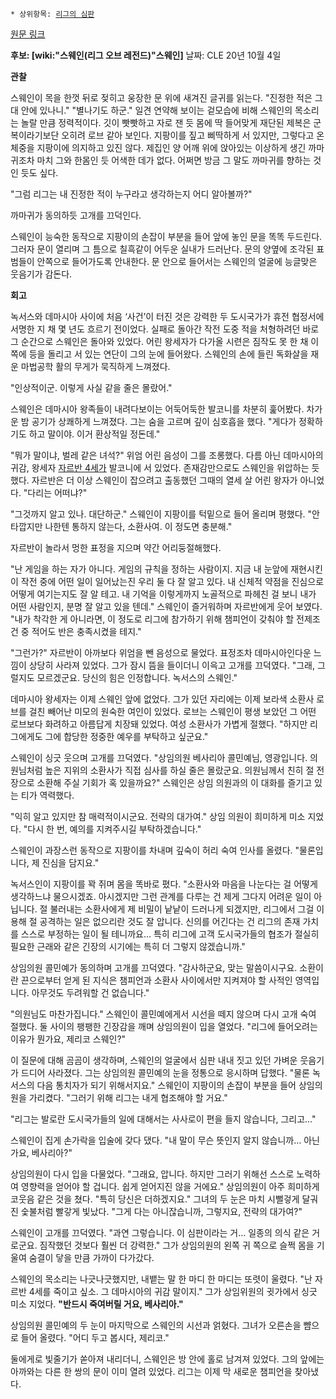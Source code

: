  * 상위항목: [[리그의 심판]]

[http://na.leagueoflegends.com/board/showthread.php?t=275586 원문 링크]

'''후보: [wiki:"스웨인(리그 오브 레전드)"스웨인]'''
날짜: CLE 20년 10월 4일

'''관찰'''

스웨인이 목을 한껏 뒤로 젖히고 웅장한 문 위에 새겨진 글귀를 읽는다. "진정한 적은 그대 안에 있나니."
"별나기도 하군."
일견 연약해 보이는 겉모습에 비해 스웨인의 목소리는 놀랄 만큼 정력적이다. 깃이 빳빳하고 자로 잰 듯 몸에 딱 들어맞게 재단된 제복은 군복이라기보단 오히려 로브 같아 보인다. 지팡이를 짚고 삐딱하게 서 있지만, 그렇다고 온 체중을 지팡이에 의지하고 있진 않다. 제집인 양 어깨 위에 앉아있는 이상하게 생긴 까마귀조차 마치 그와 한몸인 듯 어색한 데가 없다. 어쩌면 방금 그 말도 까마귀를 향하는 것인 듯도 싶다.

"그럼 리그는 내 진정한 적이 누구라고 생각하는지 어디 알아볼까?" 

까마귀가 동의하듯 고개를 끄덕인다.

스웨인이 능숙한 동작으로 지팡이의 손잡이 부분을 들어 앞에 놓인 문을 똑똑 두드린다. 그러자 문이 열리며 그 틈으로 칠흑같이 어두운 실내가 드러난다. 문의 양옆에 조각된 표범들이 안쪽으로 들어가도록 안내한다.
문 안으로 들어서는 스웨인의 얼굴에 능글맞은 웃음기가 감돈다. 

'''회고'''

녹서스와 데마시아 사이에 처음 ‘사건’이 터진 것은 강력한 두 도시국가가 휴전 협정서에 서명한 지 채 몇 년도 흐르기 전이었다. 실패로 돌아간 작전 도중 적을 처형하려던 바로 그 순간으로 스웨인은 돌아와 있었다. 어린 왕세자가 다가올 시련은 짐작도 못 한 채 이쪽에 등을 돌리고 서 있는 연단이 그의 눈에 들어왔다. 스웨인의 손에 들린 독화살을 재운 마법공학 활의 무게가 묵직하게 느껴졌다.

"인상적이군. 이렇게 사실 같을 줄은 몰랐어."

스웨인은 데마시아 왕족들이 내려다보이는 어둑어둑한 발코니를 차분히 훑어봤다. 차가운 밤 공기가 상쾌하게 느껴졌다. 그는 숨을 고르며 깊이 심호흡을 했다. "게다가 정확하기도 하고 말이야. 이거 환상적일 정돈데."

"뭐가 말이냐, 벌레 같은 녀석?" 위엄 어린 음성이 그를 조롱했다. 다름 아닌 데마시아의 귀감, 왕세자 [[자르반 4세]]가 발코니에 서 있었다. 존재감만으로도 스웨인을 위압하는 듯했다. 자르반은 더 이상 스웨인이 잡으려고 출동했던 그때의 열세 살 어린 왕자가 아니었다. "다리는 어떠냐?"

"그것까지 알고 있나. 대단하군." 스웨인이 지팡이를 턱밑으로 들어 올리며 평했다. "안타깝지만 나한텐 통하지 않는다, 소환사여. 이 정도면 충분해."

자르반이 놀라서 멍한 표정을 지으며 약간 어리둥절해했다.

"난 게임을 하는 자가 아니다. 게임의 규칙을 정하는 사람이지. 지금 내 눈앞에 재현시킨 이 작전 중에 어떤 일이 일어났는진 우리 둘 다 잘 알고 있다. 내 신체적 약점을 진심으로 어떻게 여기는지도 잘 알 테고. 내 기억을 이렇게까지 노골적으로 파헤친 걸 보니 내가 어떤 사람인지, 분명 잘 알고 있을 텐데." 스웨인이 즐거워하며 자르반에게 웃어 보였다. "내가 착각한 게 아니라면, 이 정도로 리그에 참가하기 위해 챔피언이 갖춰야 할 전제조건 중 적어도 반은 충족시켰을 테지."

"그런가?" 자르반이 아까보다 위엄을 뺀 음성으로 물었다. 표정조차 데마시아인다운 느낌이 상당히 사라져 있었다. 그가 잠시 뜸을 들이더니 이윽고 고개를 끄덕였다. "그래, 그럴지도 모르겠군요. 당신의 힘은 인정합니다. 녹서스의 스웨인."

데마시아 왕세자는 이제 스웨인 앞에 없었다. 그가 있던 자리에는 이제 보라색 소환사 로브를 걸친 빼어난 미모의 원숙한 여인이 있었다. 로브는 스웨인이 평생 보았던 그 어떤 로브보다 화려하고 아름답게 치장돼 있었다. 여성 소환사가 가볍게 절했다. "하지만 리그에게도 그에 합당한 정중한 예우를 부탁하고 싶군요."

스웨인이 싱긋 웃으며 고개를 끄덕였다. "상임의원 베사리아 콜민예님, 영광입니다. 의원님처럼 높은 지위의 소환사가 직접 심사를 하실 줄은 몰랐군요. 의원님께서 친히 절 전장으로 소환해 주실 기회가 혹 있을까요?" 스웨인은 상임 의원과의 이 대화를 즐기고 있는 티가 역력했다.

"익히 알고 있지만 참 매력적이시군요. 전략의 대가여." 상임 의원이 희미하게 미소 지었다. "다시 한 번, 예의를 지켜주시길 부탁하겠습니다."

스웨인이 과장스런 동작으로 지팡이를 차내며 깊숙이 허리 숙여 인사를 올렸다. "물론입니다, 제 진심을 담지요."

녹서스인이 지팡이를 꽉 쥐며 몸을 똑바로 폈다. "소환사와 마음을 나눈다는 걸 어떻게 생각하느냐 물으시겠죠. 아시겠지만 그런 관계를 다루는 건 제게 그다지 어려운 일이 아닙니다. 절 불러내는 소환사에게 제 비밀이 낱낱이 드러나게 되겠지만, 리그에서 그걸 이용해 절 공격하는 일은 없으리란 것도 잘 압니다. 신의를 어긴다는 건 리그의 존재 가치를 스스로 부정하는 일이 될 테니까요… 특히 리그에 고객 도시국가들의 협조가 절실히 필요한 근래와 같은 긴장의 시기에는 특히 더 그렇지 않겠습니까."

상임의원 콜민예가 동의하며 고개를 끄덕였다. "감사하군요, 맞는 말씀이시구요. 소환이란 끈으로부터 얻게 된 지식은 챔피언과 소환사 사이에서만 지켜져야 할 사적인 영역입니다. 아무것도 두려워할 건 없습니다."

"의원님도 마찬가집니다." 스웨인이 콜민예에게서 시선을 떼지 않으며 다시 고개 숙여 절했다. 둘 사이의 팽팽한 긴장감을 깨며 상임의원이 입을 열었다. "리그에 들어오려는 이유가 뭔가요, 제리코 스웨인?" 

이 질문에 대해 곰곰이 생각하며, 스웨인의 얼굴에서 심판 내내 짓고 있던 가벼운 웃음기가 드디어 사라졌다. 그는 상임의원 콜민예의 눈을 정통으로 응시하며 답했다. "물론 녹서스의 다음 통치자가 되기 위해서지요." 스웨인이 지팡이의 손잡이 부분을 들어 상임의원을 가리켰다. "그러기 위해 리그는 내게 협조해야 할 거요."

"리그는 발로란 도시국가들의 일에 대해서는 사사로이 편을 들지 않습니다, 그리고…"

스웨인이 집게 손가락을 입술에 갖다 댔다. "내 말이 무슨 뜻인지 알지 않습니까… 아닌가요, 베사리아?"

상임의원이 다시 입을 다물었다. "그래요, 압니다. 하지만 그러기 위해선 스스로 노력하여 영향력을 얻어야 할 겁니다. 쉽게 얻어지진 않을 거에요." 상임의원이 아주 희미하게 코웃음 같은 것을 쳤다. "특히 당신은 더하겠지요." 그녀의 두 눈은 마치 시뻘겋게 달궈진 숯불처럼 빨갛게 빛났다. "그게 다는 아니잖습니까, 그렇지요, 전략의 대가여?"

스웨인이 고개를 끄덕였다. "과연 그렇습니다. 이 심판이라는 거… 일종의 의식 같은 거로군요. 짐작했던 것보다 훨씬 더 강력한." 그가 상임의원의 왼쪽 귀 쪽으로 슬쩍 몸을 기울여 숨결이 닿을 만큼 가까이 다가갔다.

스웨인의 목소리는 나긋나긋했지만, 내뱉는 말 한 마디 한 마디는 또렷이 울렸다. "난 자르반 4세를 죽이고 싶소. 그 데마시아의 귀감 말이지." 그가 상임위원의 귓가에서 싱긋 미소 지었다. '''"반드시 죽여버릴 거요, 베사리아."'''

상임의원 콜민예의 두 눈이 마지막으로 스웨인의 시선과 얽혔다. 그녀가 오른손을 뺨으로 들어 올렸다. "어디 두고 봅시다, 제리코."

둘에게로 빛줄기가 쏟아져 내리더니, 스웨인은 방 안에 홀로 남겨져 있었다. 그의 앞에는 아까와는 다른 한 쌍의 문이 이미 열려 있었다. 리그는 이제 막 새로운 챔피언을 찾아냈다. 
